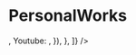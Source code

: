 
<Meta title="Components/PersonalWorks" component={PersonalWorks} />

# PersonalWorks

<Preview>
  <Story name="default">
    <PersonalWorks
      works={[
        {
          video: boolean("video", true),
          url: text("url", "url"),
          thumbnailPath: text("thumbnailPath", "thumbnailPath"),
          sourceIcon: select("sourceIcon", {
            Unsplash: <IconUnsplash />,
            Youtube: <IconYoutube />,
          }),
        },
      ]}
    />
  </Story>
</Preview>
